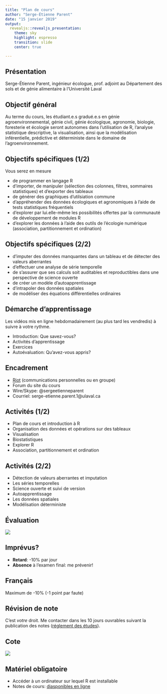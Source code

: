 ```yaml
---
title: "Plan de cours"
author: "Serge-Étienne Parent"
date: "15 janvier 2019"
output:
  revealjs::revealjs_presentation:
    theme: sky
    highlight: espresso
    transition: slide
    center: true

---
```


## Présentation

Serge-Étienne Parent, ingénieur écologue, prof. adjoint au Département des sols et de génie alimentaire à l'Université Laval


## Objectif général

Au terme du cours, les étudiant.e.s gradué.e.s en génie agroenvironnemental, génie civil, génie écologique, agronomie, biologie, 
foresterie et écologie seront autonomes dans l'utilisation de R, l'analyse statistique descriptive, la visualisation, ainsi que la 
modélisation inférentielle, prédictive et déterministe dans le domaine de l'agroenvironnement.

## Objectifs spécifiques (1/2)

Vous serez en mesure

- de programmer en langage R
- d'importer, de manipuler (sélection des colonnes, filtres, sommaires statistiques) et d'exporter des tableaux
- de générer des graphiques d'utilsiation commune
- d'appréhender des données écologiques et agronomiques à l'aide de tests statistiques fréquentiels
- d'explorer par lui.elle-même les possibilités offertes par la communauté de développement de modules R
- d'explorer les données à l'aide des outils de l'écologie numérique (association, partitionnement et ordination)

## Objectifs spécifiques (2/2)

- d'imputer des données manquantes dans un tableau et de détecter des valeurs aberrantes
- d'effectuer une analyse de série temporelle
- de s'assurer que ses calculs soit auditables et reproductibles dans une perspective de science ouverte
- de créer un modèle d'autoapprentissage
- d'intrapoler des données spatiales
- de modéliser des équations différentielles ordinaires

## Démarche d'apprentissage

Les vidéos mis en ligne hebdomadairement (au plus tard les vendredis) à suivre à votre rythme.

- Introduction: Que savez-vous?
- Activités d'apprentissage
- Exercices
- Autoévaluation: Qu'avez-vous appris?

## Encadrement

- [Riot](https://matrix.to/#/!okiuWInboQbzbrIOLF:matrix.org?via=matrix.org) (communications personnelles ou en groupe)
- Forum du site du cours
- Wire/Skype: @sergeetienneparent
- Courriel: serge-etienne.parent.1@ulaval.ca

## Activités (1/2)

- Plan de cours et introduction à R
- Organisation des données et opérations sur des tableaux 
- Visualisation 
- Biostatistiques 
- Explorer R 
- Association, partitionnement et ordination 

## Activités (2/2)

- Détection de valeurs aberrantes et imputation 
- Les séries temporelles 
- Science ouverte et suivi de version 
- Autoapprentissage 
- Les données spatiales 
- Modélisation déterministe 

## Évaluation

![](images/01_eval.png)

## Imprévus?

- **Retard**: -10% par jour
- **Absence** à l'examen final: me prévenir!

## Français

Maximum de -10% (-1 point par faute)

## Révision de note

C'est *votre* droit. Me contacter dans les 10 jours ouvrables suivant la publication des notes ([réglement des études](https://www.ulaval.ca/fileadmin/Secretaire_general/Reglements/Reglement_des_etudes.pdf)).

## Cote

![](images/01_bareme.png)

## Matériel obligatoire

- Accéder à un ordinateur sur lequel R est installable
- Notes de cours: [diasponibles en ligne](https://essicolo.github.io/ecologie-mathematique-R/)